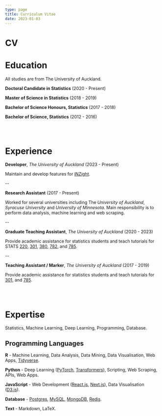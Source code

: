 ```yaml
---
type: page
title: Curriculum Vitae
date: 2023-01-03
---
```


# CV

<h1>Education</h1>

All studies are from The University of Auckland.

**Doctoral Candidate in Statistics** (2020 - Present)

**Master of Science in Statistics**  (2018 - 2019)

**Bachelor of Science Honours, Statistics**  (2017 - 2018)

**Bachelor of Science, Statistics**  (2012 - 2016)

<br></br>
<h1>Experience</h1>

**Developer**, *The University of Auckland* (2023 - Present)

Maintain and develop features for [iNZight](https://inzight.nz/).

--

**Research Assistant** (2017 - Present)

Worked for several universities including The *University of Auckland*, *Syracuse University* and *University of Minnesota*. 
Main responsibility is to perform data analysis, machine learning and web scraping.

--

**Graduate Teaching Assistant**, *The University of Auckland* (2020 - 2023)

Provide academic assistance for statistics students and teach tutorials for STATS 
[220](https://courseoutline.auckland.ac.nz/dco/course/STATS/220), 
[301](https://courseoutline.auckland.ac.nz/dco/course/STATS/301), 
[380](https://courseoutline.auckland.ac.nz/dco/course/STATS/380), 
[782](https://courseoutline.auckland.ac.nz/dco/course/STATS/782), 
and 
[785](https://courseoutline.auckland.ac.nz/dco/course/STATS/785).

--

**Teaching Assistant / Marker**, *The University of Auckland* (2017 - 2019)

Provide academic assistance for statistics students and teach tutorials for 
[301](https://courseoutline.auckland.ac.nz/dco/course/STATS/301), 
and
[785](https://courseoutline.auckland.ac.nz/dco/course/STATS/785).

<br></br>
<h1>Expertise</h1>

Statistics, Machine Learning, Deep Learning, Programming, Database.

<h2>Programming Languages</h2>

**R** - Machine Learning, Data Analysis, Data Mining, Data Visualisation, Web Apps, [Tidyverse](https://www.tidyverse.org/).

**Python** - Deep Learning ([PyTorch](https://pytorch.org/), [Transformers](https://huggingface.co/docs/transformers/index)), Scripting, Web Scraping, APIs, Web Apps.

**JavaScript** - Web Development ([React.js](https://reactjs.org/), [Next.js](https://nextjs.org/)), Data Visualisation ([D3.js](https://d3js.org/)).

**Database** - [Postgres](https://www.postgresql.org/), [MySQL](https://www.mysql.com/), [MongoDB](https://www.mongodb.com/), [Redis](https://redis.io/).

**Text** - Markdown, LaTeX.
